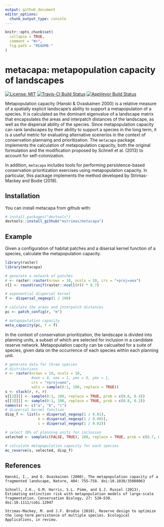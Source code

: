 ```yaml
---
output: github_document
editor_options: 
  chunk_output_type: console
---
```


<!-- README.md is generated from README.Rmd. Please edit that file -->

```r
knitr::opts_chunk$set(
  collapse = TRUE,
  comment = "#>",
  fig.path = "README-"
)
```

# metacapa: metapopulation capacity of landscapes

[![License: MIT](https://img.shields.io/badge/License-MIT-yellow.svg)](https://opensource.org/licenses/MIT)
[![Travis-CI Build Status](https://img.shields.io/travis/mstrimas/metacapa/master.svg?label=Mac%20OSX%20%26%20Linux)](https://travis-ci.org/mstrimas/metacapa)
[![AppVeyor Build Status](https://img.shields.io/appveyor/ci/mstrimas/metacapa/master.svg?label=Windows)](https://ci.appveyor.com/project/mstrimas/metacapa)

Metapopulation capacity (Hanski & Ovaskainen 2000) is a relative measure of a spatially explicit landscape's ability to support a metapopulation of a species. It is calculated as the dominant eigenvalue of a landscape matrix that encapsulates the areas and interpatch distances of the landscape, as well as the dispersal ability of the species. Since metapopulation capacity can rank landscapes by their ability to support a species in the long term, it is a useful metric for evaluating alternative scenerios in the context of conservation plannaing and prioritization. The `metacapa` package implements the calculation of metapopulation capacity, both the original formulation and the modification proposed by Schnell et al. (2013) to account for self-colonization.

In addition, `metacapa` includes tools for performing persistence-based conservation prioritization exercises using metapopulation capacity. In particular, this package implements the method developed by Strimas-Mackey and Bodie (2018).

## Installation

You can install metacapa from github with:

```r
# install.packages("devtools")
devtools::install_github("mstrimas/metacapa")
```

## Example

Given a configuration of habitat patches and a disersal kernel function of a species, calculate the metapopulation capacity.

```r
library(raster)
library(metacapa)

# generate a network of patches
r <- raster::raster(nrows = 10, ncols = 10, crs = "+proj=aea")
r[] <- round(runif(raster::ncell(r)) * 0.7)

# exponential dispersal kernel
f <- dispersal_negexp(1 / 100)

# calulate the areas and interpatch distances
pc <- patch_config(r, "m")

# metapopulation capacity
meta_capacity(pc, f = f)
```

In the context of conservation prioritization, the landscape is divided into planning units, a subset of which are selected for inclusion in a candidate reserve network. Metapopulation capcity can be calcualted for a suite of species, given data on the occurrence of each species within each planning unit.

```r
# generate data for three species
# distributions
r <- raster(nrows = 10, ncols = 10, 
            #xmn = 0, xmx = 1, ymn = 0, ymx = 1,
            crs = "+proj=aea",
            vals = sample(0:1, 100, replace = TRUE))
s <- stack(r, r, r)
s[[2]][] <- sample(0:1, 100, replace = TRUE, prob = c(0.6, 0.4))
s[[3]][] <- sample(0:1, 100, replace = TRUE, prob = c(0.8, 0.2))
names(s) <- c("a", "b", "c")
# dispersal kernel function
disp_f <- list(a = dispersal_negexp(1 / 0.01),
               b = dispersal_negexp(1 / 0.005),
               c = dispersal_negexp(1 / 0.02))

# select 30% of planning units for inclusion
selected <- sample(c(FALSE, TRUE), 100, replace = TRUE, prob = c(0.7, 0.3))

# calculate metapopulation capacity for each species
mc_reserve(s, selected, disp_f)
```

## References

```
Hanski, I., and O. Ovaskainen (2000), The metapopulation capacity of a fragmented landscape, Nature, 404: 755–758. doi:10.1038/35008063

Schnell, J.K., G.M. Harris, S.L. Pimm, and G.J. Russel (2013), Estimating extinction risk with metapopulation models of large-scale fragmentation. Conservation Biology, 27: 520–530. doi:10.1111/cobi.12047

Strimas-Mackey, M. and J.F. Brodie (2018), Reserve design to optimize the long-term persistence of multiple species. Ecological Applications, in review.
```

